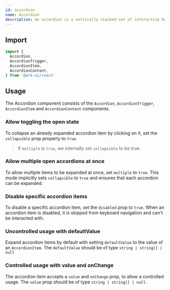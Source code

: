 ```yaml
---
id: accordion
name: Accordion
description: An accordion is a vertically stacked set of interactive headings containing a title, content snippet, or thumbnail representing a section of content.
---
```


## Import

```ts
import {
  Accordion,
  AccordionTrigger,
  AccordionItem,
  AccordionContent,
} from '@ark-ui/react'
```

## Usage

The Accordion component consists of the `Accordion`, `AccordionTrigger`, `AccordionItem` and
`AccordionContent` components.

<Story name="Basic" />

### Allow toggling the open state

To collapse an already expanded accordion item by clicking on it, set the `collapsible` prop
property to `true`.

> If `multiple` is `true`, we internally set `collapsible` to be true.

<Story name="Collapsible" />

### Allow multiple open accordions at once

To allow multiple items to be expanded at once, set `multiple` to `true`. This mode implicitly sets
`collapsible` to `true` and ensures that each accordion can be expanded.

<Story name="Multiple" />

### Disable specific accordion items

To disable a specific accordion item, set the `disabled` prop to `true`. When an accordion item is
disabled, it is skipped from keyboard navigation and can't be interacted with.

<Story name="Disabled" />

### Uncontrolled usage with defaultValue

Expand accordion items by default with setting `defaultValue` to the value of an `AccordionItem`.
The `defaultValue` should be of type `string | string[] | null`

<Story name="Uncontrolled" />

### Controlled usage with value and onChange

The accordion item accepts a `value` and `onChange` prop, to allow a controlled usage. The `value`
prop should be of type `string | string[] | null`.

<Story name="Controlled" />
